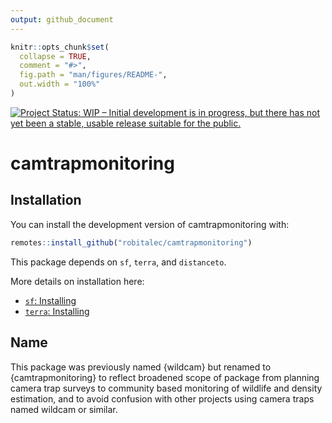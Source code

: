 ```yaml
---
output: github_document
---
```


<!-- README.md is generated from README.Rmd. Please edit that file -->

```r
knitr::opts_chunk$set(
  collapse = TRUE,
  comment = "#>",
  fig.path = "man/figures/README-",
  out.width = "100%"
)
```

[![Project Status: WIP – Initial development is in progress, but there has not yet been a stable, usable release suitable for the public.](https://www.repostatus.org/badges/latest/wip.svg)](https://www.repostatus.org/#wip)

# camtrapmonitoring


## Installation

You can install the development version of camtrapmonitoring with:

```r
remotes::install_github("robitalec/camtrapmonitoring")
```


This package depends on `sf`, `terra`, and `distanceto`. 

More details on installation here:

- [`sf`: Installing](https://r-spatial.github.io/sf/#installing)
- [`terra`: Installing](https://rspatial.github.io/terra/#installation)



## Name

This package was previously named {wildcam} but renamed to {camtrapmonitoring} 
to reflect broadened scope of package from planning camera trap surveys to 
community based monitoring of wildlife and density estimation, and to avoid
confusion with other projects using camera traps named wildcam or similar. 
